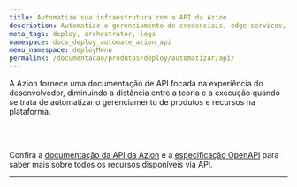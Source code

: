 ```yaml
---
title: Automatize sua infraestrutura com a API da Azion
description: Automatize o gerenciamento de credenciais, edge services, recursos e edge nodes através da API da Azion.
meta_tags: deploy, orchestrator, logs
namespace: docs_deploy_automate_azion_api
menu_namespace: deployMenu
permalink: /documentacao/produtos/deploy/automatizar/api/
---
```


A Azion fornece uma documentação de API focada na experiência do desenvolvedor, diminuindo a distância entre a teoria e a execução quando se trata de automatizar o gerenciamento de produtos e recursos na plataforma.

<LinkButton link="https://api.azion.com/#12baf375-02a9-4226-be70-3ee700fb5195" label="API de Credenciais" outlined /><br/>
<LinkButton link="https://api.azion.com/#75d2b32f-fb8a-47d8-bbbd-32c2e8650ba4" label="API de Edge Nodes" outlined /><br/>
<LinkButton link="https://api.azion.com/#bf784c09-a9f6-4b95-bd4d-1b8cb4fc017e" label="API de Edge Services" outlined />

Confira a [documentação da API da Azion](https://api.azion.com/) e a [especificação OpenAPI](https://github.com/aziontech/azionapi-openapi/) para saber mais sobre todos os recursos disponíveis via API.

---

